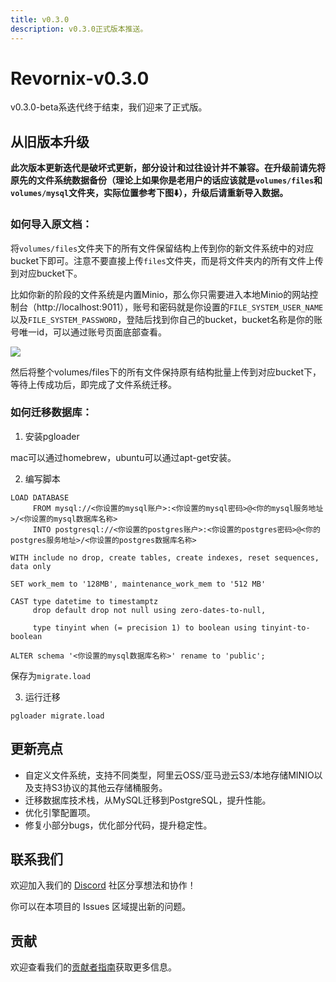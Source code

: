 ```yaml
---
title: v0.3.0
description: v0.3.0正式版本推送。
---
```


# Revornix-v0.3.0

v0.3.0-beta系迭代终于结束，我们迎来了正式版。

## 从旧版本升级

**此次版本更新迭代是破坏式更新，部分设计和过往设计并不兼容。在升级前请先将原先的文件系统数据备份（理论上如果你是老用户的话应该就是`volumes/files`和`volumes/mysql`文件夹，实际位置参考下图⬇️），升级后请重新导入数据。**

<ImageZoom src="https://qingyon-revornix-public.oss-cn-beijing.aliyuncs.com/images/202507241710451.png" className='size-50 mt-5' />

### 如何导入原文档：

将`volumes/files`文件夹下的所有文件保留结构上传到你的新文件系统中的对应bucket下即可。注意不要直接上传`files`文件夹，而是将文件夹内的所有文件上传到对应bucket下。

比如你新的阶段的文件系统是内置Minio，那么你只需要进入本地Minio的网站控制台（http://localhost:9011），账号和密码就是你设置的`FILE_SYSTEM_USER_NAME`以及`FILE_SYSTEM_PASSWORD`，登陆后找到你自己的bucket，bucket名称是你的账号唯一id，可以通过账号页面底部查看。

![](https://qingyon-revornix-public.oss-cn-beijing.aliyuncs.com/images/202507271538564.png)

然后将整个volumes/files下的所有文件保持原有结构批量上传到对应bucket下，等待上传成功后，即完成了文件系统迁移。

### 如何迁移数据库：

1. 安装pgloader

mac可以通过homebrew，ubuntu可以通过apt-get安装。

2. 编写脚本

```
LOAD DATABASE
     FROM mysql://<你设置的mysql账户>:<你设置的mysql密码>@<你的mysql服务地址>/<你设置的mysql数据库名称>
     INTO postgresql://<你设置的postgres账户>:<你设置的postgres密码>@<你的postgres服务地址>/<你设置的postgres数据库名称>

WITH include no drop, create tables, create indexes, reset sequences, data only

SET work_mem to '128MB', maintenance_work_mem to '512 MB'

CAST type datetime to timestamptz
     drop default drop not null using zero-dates-to-null,

     type tinyint when (= precision 1) to boolean using tinyint-to-boolean

ALTER schema '<你设置的mysql数据库名称>' rename to 'public';
```

保存为`migrate.load`

3. 运行迁移

```shell
pgloader migrate.load
```

## 更新亮点

- 自定义文件系统，支持不同类型，阿里云OSS/亚马逊云S3/本地存储MINIO以及支持S3协议的其他云存储桶服务。
- 迁移数据库技术栈，从MySQL迁移到PostgreSQL，提升性能。
- 优化引擎配置项。
- 修复小部分bugs，优化部分代码，提升稳定性。

## 联系我们

欢迎加入我们的 [Discord](https://discord.com/invite/3XZfz84aPN) 社区分享想法和协作！

你可以在本项目的 Issues 区域提出新的问题。

## 贡献

欢迎查看我们的[贡献者指南](https://revornix.com/docs/developer/contribute)获取更多信息。
